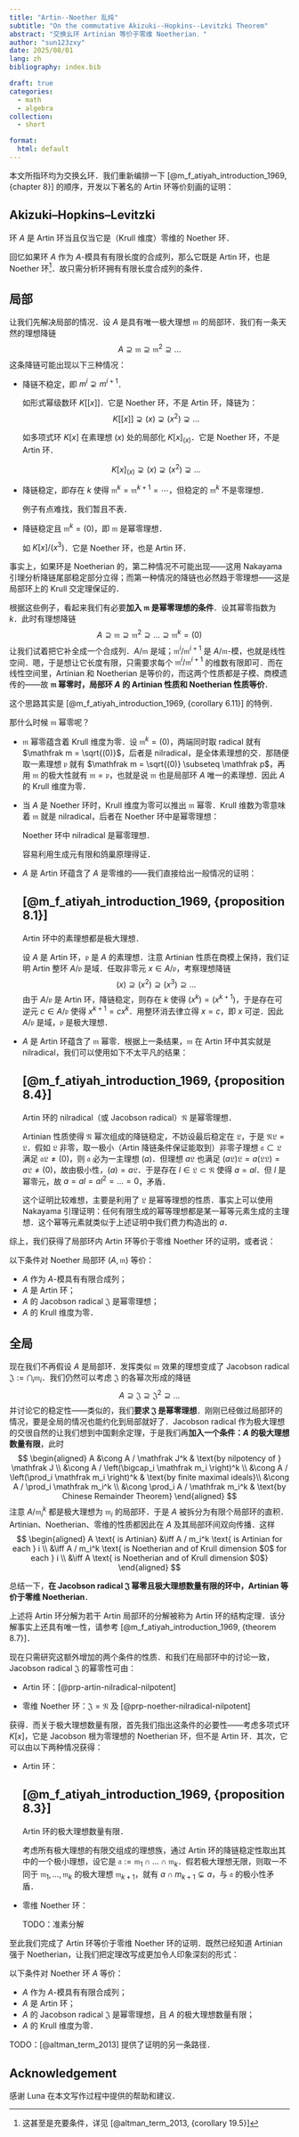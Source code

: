 ```yaml
---
title: "Artin--Noether 乱炖"
subtitle: "On the commutative Akizuki--Hopkins--Levitzki Theorem"
abstract: "交换幺环 Artinian 等价于零维 Noetherian．"
author: "sun123zxy"
date: 2025/08/01
lang: zh
bibliography: index.bib

draft: true
categories:
  - math 
  - algebra
collection:
  - short

format:
  html: default
---
```


本文所指环均为交换幺环．我们重新编排一下 [@m_f_atiyah_introduction_1969, {chapter 8}] 的顺序，开发以下著名的 Artin 环等价刻画的证明：

:::{#thm-artin-noether}

## Akizuki--Hopkins--Levitzki

环 $A$ 是 Artin 环当且仅当它是（Krull 维度）零维的 Noether 环．
:::

回忆如果环 $A$ 作为 $A$-模具有有限长度的合成列，那么它既是 Artin 环，也是 Noether 环^[这甚至是充要条件，详见 [@altman_term_2013, {corollary 19.5}]]．故只需分析环拥有有限长度合成列的条件．

## 局部

让我们先解决局部的情况．设 $A$ 是具有唯一极大理想 $\mathfrak m$ 的局部环．我们有一条天然的理想降链
$$
A \supseteq \mathfrak m \supseteq \mathfrak m^2 \supseteq \dots
$$
这条降链可能出现以下三种情况：

- 降链不稳定，即 $m^i \supsetneq m^{i+1}$．

  如形式幂级数环 $K[[x]]$．它是 Noether 环，不是 Artin 环，降链为：
  $$
  K[[x]] \supsetneq (x) \supsetneq (x^2) \supsetneq \dots 
  $$ 

  如多项式环 $K[x]$ 在素理想 $(x)$ 处的局部化 $K[x]_{(x)}$．它是 Noether 环，不是 Artin 环．

  $$
    K[x]_{(x)} \supsetneq (x) \supsetneq (x^2) \supsetneq \dots
  $$

- 降链稳定，即存在 $k$ 使得 $\mathfrak m^k = \mathfrak m^{k+1} = \cdots$，但稳定的 $\mathfrak m^k$ 不是零理想．

  例子有点难找，我们暂且不表．

- 降链稳定且 $\mathfrak m^k = (0)$，即 $\mathfrak m$ 是幂零理想．

  如 $K[x] / (x^3)$．它是 Noether 环，也是 Artin 环．

:::{.remark}

事实上，如果环是 Noetherian 的，第二种情况不可能出现——这用 Nakayama 引理分析降链尾部稳定部分立得；而第一种情况的降链也必然趋于零理想——这是局部环上的 Krull 交定理保证的．
:::

根据这些例子，看起来我们有必要**加入 $\mathfrak m$ 是幂零理想的条件**．设其幂零指数为 $k$．此时有理想降链
$$
A \supseteq \mathfrak m \supseteq \mathfrak m^2 \supseteq \dots \supseteq \mathfrak m^k = (0)
$$
让我们试着把它补全成一个合成列．$A / \mathfrak m$ 是域；$\mathfrak m^i / \mathfrak m^{i+1}$ 是 $A / \mathfrak m$-模，也就是线性空间．嗯，于是想让它长度有限，只需要求每个 $\mathfrak m^i / \mathfrak m^{i+1}$ 的维数有限即可．而在线性空间里，Artinian 和 Noetherian 是等价的，而这两个性质都是子模、商模遗传的——故 **$\mathfrak m$ 幂零时，局部环 $A$ 的 Artinian 性质和 Noetherian 性质等价**．

:::{.remark}

这个思路其实是 [@m_f_atiyah_introduction_1969, {corollary 6.11}] 的特例．
:::

那什么时候 $\mathfrak m$ 幂零呢？

- $\mathfrak m$ 幂零蕴含着 Krull 维度为零．设 $\mathfrak m^k = (0)$，两端同时取 radical 就有 $\mathfrak m = \sqrt{(0)}$，后者是 nilradical，是全体素理想的交．那随便取一素理想 $\mathfrak p$ 就有 $\mathfrak m = \sqrt{(0)} \subseteq \mathfrak p$，再用 $\mathfrak m$ 的极大性就有 $\mathfrak m = \mathfrak p$，也就是说 $\mathfrak m$ 也是局部环 $A$ 唯一的素理想．因此 $A$ 的 Krull 维度为零．

- 当 $A$ 是 Noether 环时，Krull 维度为零可以推出 $\mathfrak m$ 幂零．Krull 维数为零意味着 $\mathfrak m$ 就是 nilradical，后者在 Noether 环中是幂零理想：

  :::{#prp-noether-nilradical-nilpotent}

  Noether 环中 nilradical 是幂零理想．
  :::

  :::{.proof}
  
  容易利用生成元有限和鸽巢原理得证．
  :::

- $A$ 是 Artin 环蕴含了 $A$ 是零维的——我们直接给出一般情况的证明：

  :::{#prp-artin-zero-dim}

  ## [@m_f_atiyah_introduction_1969, {proposition 8.1}]

  Artin 环中的素理想都是极大理想．
  :::

  :::{.proof}

  设 $A$ 是 Artin 环，$\mathfrak p$ 是 $A$ 的素理想．注意 Artinian 性质在商模上保持，我们证明 Artin 整环 $A / \mathfrak p$ 是域．任取非零元 $x \in A / \mathfrak p$，考察理想降链
  $$
  (x) \supseteq (x^2) \supseteq (x^3) \supseteq \dots
  $$
  由于 $A / \mathfrak p$ 是 Artin 环，降链稳定，则存在 $k$ 使得 $(x^k) = (x^{k+1})$，于是存在可逆元 $c \in A / \mathfrak p$ 使得 $x^{k+1} = c x^k$．用整环消去律立得 $x = c$，即 $x$ 可逆．因此 $A / \mathfrak p$ 是域，$\mathfrak p$ 是极大理想．
  :::

- $A$ 是 Artin 环蕴含了 $\mathfrak m$ 幂零．根据上一条结果，$\mathfrak m$ 在 Artin 环中其实就是 nilradical，我们可以使用如下不太平凡的结果：

  :::{#prp-artin-nilradical-nilpotent}

  ## [@m_f_atiyah_introduction_1969, {proposition 8.4}]

  Artin 环的 nilradical（或 Jacobson radical）$\mathfrak N$ 是幂零理想．
  :::

  :::{.proof}
  
  Artinian 性质使得 $\mathfrak N$ 幂次组成的降链稳定，不妨设最后稳定在 $\mathfrak L$，于是 $\mathfrak N \mathfrak L = \mathfrak L$．假如 $\mathfrak L$ 非零，取一极小（Artin 降链条件保证能取到）非零子理想 $\mathfrak a \subset \mathfrak L$ 满足 $\mathfrak a \mathfrak L \neq (0)$，则 $\mathfrak a$ 必为一主理想 $(a)$．但理想 $a \mathfrak L$ 也满足 $(a \mathfrak L) \mathfrak L = a(\mathfrak L \mathfrak L) = a \mathfrak L \neq (0)$，故由极小性，$(a) = a \mathfrak L$．于是存在 $l \in \mathfrak L \subset \mathfrak N$ 使得 $a = al$．但 $l$ 是幂零元，故 $a = al = al^2 = \dots = 0$，矛盾．
  :::

  :::{.remark}

  这个证明比较难想，主要是利用了 $\mathfrak L$ 是幂等理想的性质．事实上可以使用 Nakayama 引理证明：任何有限生成的幂等理想都是某一幂等元素生成的主理想．这个幂等元素就类似于上述证明中我们费力构造出的 $a$．
  :::

综上，我们获得了局部环内 Artin 环等价于零维 Noether 环的证明，或者说：

:::{#thm-artin-noether-local-ex}

以下条件对 Noether 局部环 $(A, \mathfrak m)$ 等价：

- $A$ 作为 $A$-模具有有限合成列；
- $A$ 是 Artin 环；
- $A$ 的 Jacobson radical $\mathfrak J$ 是幂零理想；
- $A$ 的 Krull 维度为零．
:::

## 全局

现在我们不再假设 $A$ 是局部环．发挥类似 $\mathfrak m$ 效果的理想变成了 Jacobson radical $\mathfrak J := \bigcap_i \mathfrak m_i$．我们仍然可以考虑 $\mathfrak J$ 的各幂次形成的降链
$$
A \supseteq \mathfrak J \supseteq \mathfrak J^2 \supseteq \dots
$$
并讨论它的稳定性——类似的，我们**要求 $\mathfrak J$ 是幂零理想**．刚刚已经做过局部环的情况，要是全局的情况也能约化到局部就好了．Jacobson radical 作为极大理想的交很自然的让我们想到中国剩余定理，于是我们再**加入一个条件：$A$ 的极大理想数量有限**，此时
$$
\begin{aligned}
A
&\cong A / \mathfrak J^k & \text{by nilpotency of } \mathfrak J \\
&\cong A / \left(\bigcap_i \mathfrak m_i \right)^k \\
&\cong A / \left(\prod_i \mathfrak m_i \right)^k & \text{by finite maximal ideals}\\
&\cong A / \prod_i \mathfrak m_i^k \\
&\cong \prod_i A / \mathfrak m_i^k & \text{by Chinese Remainder Theorem}
\end{aligned}
$$
注意 $A / \mathfrak m_i^k$ 都是极大理想为 $\mathfrak m_i$ 的局部环．于是 $A$ 被拆分为有限个局部环的直积．Artinian、Noetherian、零维的性质都因此在 $A$ 及其局部环间双向传播．这样
$$
\begin{aligned}
A \text{ is Artinian}
&\iff A / m_i^k \text{ is Artinian for each } i \\
&\iff A / m_i^k \text{ is Noetherian and of Krull dimension $0$ for each } i \\
&\iff A \text{ is Noetherian and of Krull dimension $0$}
\end{aligned}
$$

总结一下，**在 Jacobson radical $\mathfrak J$ 幂零且极大理想数量有限的环中，Artinian 等价于零维 Noetherian**．

:::{.remark}

上述将 Artin 环分解为若干 Artin 局部环的分解被称为 Artin 环的结构定理．该分解事实上还具有唯一性，请参考 [@m_f_atiyah_introduction_1969, {theorem 8.7}]．
:::

现在只需研究这额外增加的两个条件的性质．和我们在局部环中的讨论一致，Jacobson radical $\mathfrak J$ 的幂零性可由：

- Artin 环：[@prp-artin-nilradical-nilpotent]

- 零维 Noether 环：$\mathfrak J = \mathfrak N$ 及 [@prp-noether-nilradical-nilpotent]

获得．而关于极大理想数量有限，首先我们指出这条件的必要性——考虑多项式环 $K[x]$，它是 Jacobson 根为零理想的 Noetherian 环，但不是 Artin 环．其次，它可以由以下两种情况获得：

- Artin 环：

  :::{#prp-artin-finite-specmax}

  ## [@m_f_atiyah_introduction_1969, {proposition 8.3}]

  Artin 环的极大理想数量有限．
  :::

  :::{.proof}
  
  考虑所有极大理想的有限交组成的理想族，通过 Artin 环的降链稳定性取出其中的一个极小理想，设它是 $\mathfrak a := \mathfrak m_1 \cap \dots \cap \mathfrak m_k$．假若极大理想无限，则取一不同于 $\mathfrak m_1, \dots, \mathfrak m_k$ 的极大理想 $\mathfrak m_{k+1}$，就有 $a \cap m_{k+1} \subsetneq a$，与 $\mathfrak a$ 的极小性矛盾．
  :::

- 零维 Noether 环：

  TODO：准素分解

至此我们完成了 Artin 环等价于零维 Noether 环的证明．既然已经知道 Artinian 强于 Noetherian，让我们把定理改写成更加令人印象深刻的形式：

:::{#thm-artin-noether-ex}

以下条件对 Noether 环 $A$ 等价：

- $A$ 作为 $A$-模具有有限合成列；
- $A$ 是 Artin 环；
- $A$ 的 Jacobson radical $\mathfrak J$ 是幂零理想，且 $A$ 的极大理想数量有限；
- $A$ 的 Krull 维度为零．
:::

TODO：[@altman_term_2013] 提供了证明的另一条路径．

## Acknowledgement {.appendix}

感谢 Luna 在本文写作过程中提供的帮助和建议．